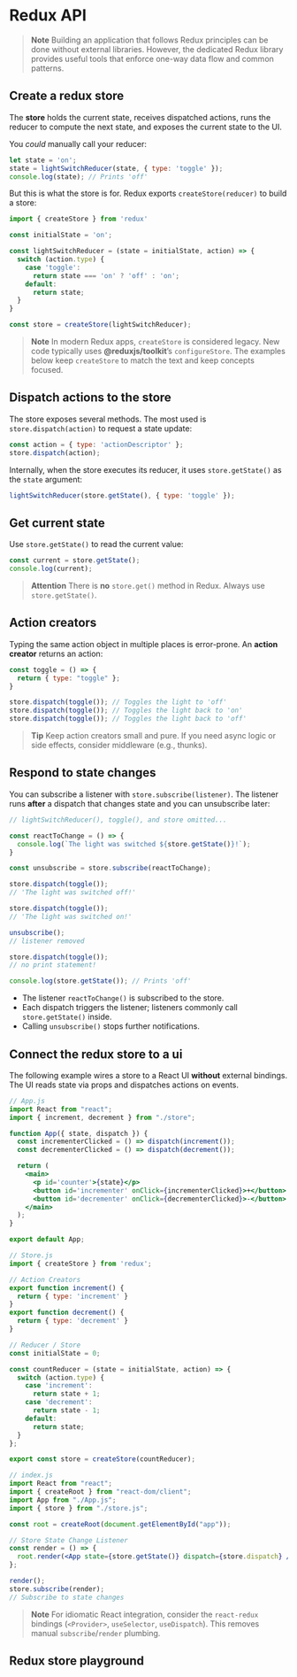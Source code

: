 # Redux API

> **Note**
> Building an application that follows Redux principles can be done without external libraries. However, the dedicated Redux library provides useful tools that enforce one-way data flow and common patterns.

## Create a redux store

The **store** holds the current state, receives dispatched actions, runs the reducer to compute the next state, and exposes the current state to the UI.

You *could* manually call your reducer:

~~~js
let state = 'on';
state = lightSwitchReducer(state, { type: 'toggle' });
console.log(state); // Prints 'off'
~~~

But this is what the store is for. Redux exports `createStore(reducer)` to build a store:

~~~js
import { createStore } from 'redux'

const initialState = 'on';

const lightSwitchReducer = (state = initialState, action) => {
  switch (action.type) {
    case 'toggle':
      return state === 'on' ? 'off' : 'on';
    default:
      return state;
  }
}

const store = createStore(lightSwitchReducer);
~~~

> **Note**
> In modern Redux apps, `createStore` is considered legacy. New code typically uses **@reduxjs/toolkit**’s `configureStore`. The examples below keep `createStore` to match the text and keep concepts focused.

## Dispatch actions to the store

The store exposes several methods. The most used is `store.dispatch(action)` to request a state update:

~~~js
const action = { type: 'actionDescriptor' };
store.dispatch(action);
~~~

Internally, when the store executes its reducer, it uses `store.getState()` as the `state` argument:

~~~js
lightSwitchReducer(store.getState(), { type: 'toggle' });
~~~

## Get current state

Use `store.getState()` to read the current value:

~~~js
const current = store.getState();
console.log(current);
~~~

> **Attention**
> There is **no** `store.get()` method in Redux. Always use `store.getState()`.

## Action creators

Typing the same action object in multiple places is error-prone. An **action creator** returns an action:

~~~js
const toggle = () => {
  return { type: "toggle" };
}

store.dispatch(toggle()); // Toggles the light to 'off'
store.dispatch(toggle()); // Toggles the light back to 'on'
store.dispatch(toggle()); // Toggles the light back to 'off'
~~~

> **Tip**
> Keep action creators small and pure. If you need async logic or side effects, consider middleware (e.g., thunks).

## Respond to state changes

You can subscribe a listener with `store.subscribe(listener)`. The listener runs **after** a dispatch that changes state and you can unsubscribe later:

~~~js
// lightSwitchReducer(), toggle(), and store omitted...

const reactToChange = () => {
  console.log(`The light was switched ${store.getState()}!`);
}

const unsubscribe = store.subscribe(reactToChange);

store.dispatch(toggle());
// 'The light was switched off!'

store.dispatch(toggle());
// 'The light was switched on!'

unsubscribe();
// listener removed

store.dispatch(toggle());
// no print statement!

console.log(store.getState()); // Prints 'off'
~~~

* The listener `reactToChange()` is subscribed to the store.
* Each dispatch triggers the listener; listeners commonly call `store.getState()` inside.
* Calling `unsubscribe()` stops further notifications.

## Connect the redux store to a ui

The following example wires a store to a React UI **without** external bindings. The UI reads state via props and dispatches actions on events.

~~~jsx
// App.js
import React from "react";
import { increment, decrement } from "./store";

function App({ state, dispatch }) {
  const incrementerClicked = () => dispatch(increment());
  const decrementerClicked = () => dispatch(decrement());

  return (
    <main>
      <p id='counter'>{state}</p>
      <button id='incrementer' onClick={incrementerClicked}>+</button>
      <button id='decrementer' onClick={decrementerClicked}>-</button>
    </main>
  );
}

export default App;
~~~

~~~js
// Store.js
import { createStore } from 'redux';

// Action Creators
export function increment() {
  return { type: 'increment' }
}
export function decrement() {
  return { type: 'decrement' }
}

// Reducer / Store
const initialState = 0;

const countReducer = (state = initialState, action) => {
  switch (action.type) {
    case 'increment':
      return state + 1;
    case 'decrement':
      return state - 1;
    default:
      return state;
  }
};

export const store = createStore(countReducer);
~~~

~~~jsx
// index.js
import React from "react";
import { createRoot } from "react-dom/client";
import App from "./App.js";
import { store } from "./store.js";

const root = createRoot(document.getElementById("app"));

// Store State Change Listener
const render = () => {
  root.render(<App state={store.getState()} dispatch={store.dispatch} />);
};

render();
store.subscribe(render);
// Subscribe to state changes
~~~

> **Note**
> For idiomatic React integration, consider the `react-redux` bindings (`<Provider>`, `useSelector`, `useDispatch`). This removes manual `subscribe`/`render` plumbing.

## Redux store playground


<ReduxStorePlayground />